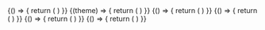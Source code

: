 
<ExampleVrt className="sg-example-loader">
  {() => {
    return (
      <React.Fragment>
        <p-loader></p-loader>
      </React.Fragment>
    )
}}
</ExampleVrt>

<ExampleVrt theme="dark" className="sg-example-loader">
  {(theme) => {
    return (
      <React.Fragment>
        <p-loader theme={theme}></p-loader>
      </React.Fragment>
    )
}}
</ExampleVrt>

<ExampleVrt className="sg-example-loader">
  {() => {
    return (
      <React.Fragment>
        <p-loader size="x-small"></p-loader>
      </React.Fragment>
    )
}}
</ExampleVrt>

<ExampleVrt className="sg-example-loader">
  {() => {
    return (
      <React.Fragment>
        <p-loader size="small"></p-loader>
      </React.Fragment>
    )
}}
</ExampleVrt>

<ExampleVrt className="sg-example-loader">
  {() => {
    return (
      <React.Fragment>
        <p-loader size="medium"></p-loader>
      </React.Fragment>
    )
}}
</ExampleVrt>

<ExampleVrt className="sg-example-loader">
  {() => {
    return (
      <React.Fragment>
        <p-loader size="large"></p-loader>
      </React.Fragment>
    )
}}
</ExampleVrt>
